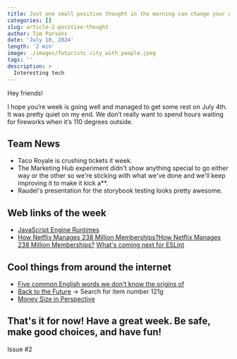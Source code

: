 ```yaml
---
title: Just one small positive thought in the morning can change your whole day
categories: []
slug: article-2-positive-thought
author: Tim Parsons
date: 'July 10, 2024'
length: '2 min'
image: ./images/futuristc_city_with_people.jpeg
tags: ''
description: >
  Interesting tech
---
```


Hey friends!

I hope you’re week is going well and managed to get some rest on July 4th. It was pretty quiet on my end. We don’t really want to spend hours waiting for fireworks when it’s 110 degrees outside.

## Team News

- Taco Royale is crushing tickets it week.
- The Marketing Hub experiment didn't show anything special to go either way or the other so we're sticking with what we've done and we'll keep improving it to make it kick a\*\*.
- Raudel's presentation for the storybook testing looks pretty awesome.

## Web links of the week

- [JavaScript Engine Runtimes](https://humanwhocodes.com/blog/2024/03/javascript-engines-runtimes/)
- [How Netflix Manages 238 Million Memberships?How Netflix Manages 238 Million Memberships?](https://blog.bytebytego.com/p/how-netflix-manages-238-million-memberships)
  [What's coming next for ESLint](https://eslint.org/blog/2024/07/whats-coming-next-for-eslint/)

## Cool things from around the internet

- [Five common English words we don't know the origins of](https://phys.org/news/2024-07-common-english-words-dont-boy.html)
- [Back to the Future](https://www.oreillyauto.com/) -> Search for item number 121g
- [Money Size in Perspective](https://youtu.be/8SfYsrtNosQ?si=TASk2DneSufRXnfy)

## That's it for now! Have a great week. Be safe, make good choices, and have fun!

Issue #2
